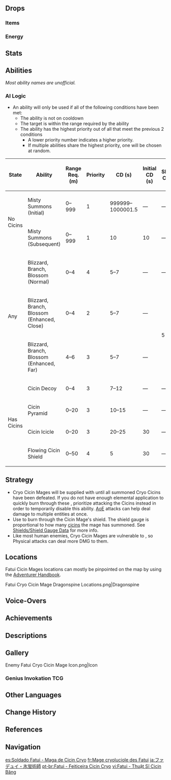 {{Enemy Infobox
|image    = Enemy Fatui Cryo Cicin Mage.png
|dmgtype  = Cryo
|weakpoint = yes
|type     = Elite Enemies
|family   = Fatui
|group    = Fatui Cicin Mages
|faction  = Fatui
|location = [[Dragonspine]]<br>[[Inazuma]]
|ability1 = Shield
|ability2 = Interruption Resistance
|ability3 = Summoning
|ability4 = Teleport
|voiceCN  = [https://zh.moegirl.org.cn/诺亚(配音演员) Nuoya ({{zh|诺亚}})]<ref name="Nuoya">Bilibili: [https://www.bilibili.com/video/BV18Z4y1V7rB Version 1.1 Chinese Special Program] (Timestamp: 10m)</ref>
|voiceJP  = [http://amuleto.jp/talents/aotohiroka.html Aoto Hiroka ({{ja|青戸浩香}})]<ref name="Aoto Hiroka">Twitter: [https://twitter.com/aotohirohiro/status/1344270633555746825 JP VA Self Announcement]</ref>
}}
{{Enemy Intro}}

==Drops==
===Items===
{{Drops Table|type=Fatui Cicin Mages}}

===Energy===
{{Energy Drops
|hp1   = 66
|o1    = 1
|hp2   = 33
|o2    = 1
|hp3   = 0
|o3    = 1
}}

==Stats==
{{Enemy Stats
|phys_res     = -20%
|cryo_res     = 50%
|hp_ratio     = 5
|hp_type      = 1
|atk_ratio    = 4
}}

==Abilities==
''Most ability names are unofficial.''
{{Enemy Attacks
|enemy       = Cryo Cicin Mage

|name_1      = Misty Summons
|desc_1      = Summons three [[Cryo Cicin]]s. Summoned Cicins will despawn when the Cryo Cicin Mage is defeated. The mage will only use this ability when no Cicins are summoned. While summoning Cicins, the mage's [[Interruption Resistance]] is greatly increased.
|file_1      = Cryo Cicin Mage Summon Cicins

|name_2      = Cicin Pyramid
|desc_2      = Commands summoned Cicins to quickly surround the target and simultaneously release a burst, dealing '''100% Cicin's ATK''' as {{Color|[[AoE]] Cryo DMG}} after a brief delay. After the attack, the Cicins become immobilized briefly.
|file_2      = Cryo Cicin Mage Cicin Encirclement

|name_3      = Cicin Icicle
|desc_3      = Teleports summoned Cicins somewhere around the target, then commands them to sequentially charge to the target and release a burst, dealing '''100% Cicin's ATK''' as {{Color|Cryo DMG}} after a brief delay. While charging, Cicins deal {{Color|Cryo DMG}} on contact.
|file_3      = Cryo Cicin Mage Cicin Disruption

|name_4      = Cicin Decoy
|desc_4      = Swaps positions with summoned Cicin(s), causing them to release a burst afterwards, dealing '''100% Cicin's ATK''' as {{Color|Cryo DMG}}.
|file_4      = Cryo Cicin Mage Decoy

|name_5      = Flowing Cicin Shield
|desc_5      = Conjures or completely replenishes a {{Color|Cryo|[[Frozen#Frozen Element|Frozen]]}} [[shield]] with energy from summoned Cryo Cicin(s). The shield is weakest to {{Pyro}} and can be damaged further with [[Poise Damage]]. The shield's durability is multiplied by the amount of summoned Cryo Cicins currently on the field, and disappears when all Cryo Cicins are defeated. While generating a shield, the mage's Interruption Resistance is greatly increased.
* The energy projectile sent from Cicins does not deal DMG and will travel through obstacles.
* The mage often uses this ability immediately after a Cicin Encirclement or Disruption attack.
* If the final summoned Cicin is defeated immediately after sending energy to the mage, the mage will lose her {{Color|Cryo|Shield}} but immediately re-conjure it.
{{Elemental Shield Data|Cryo|4|Cryo Cicin Shield (Base)}}
|file_5      = Cryo Cicin Mage Cryo Shield

|name_6      = Blizzard, Branch, Blossom
|desc_6      = Channels Cryo energy to disgorge ice shards from the ground, dealing '''75% ATK''' as {{Color|Cryo DMG}} to surrounding targets.
* Certain enhanced Fatui Cryo Cicin Mages, found in certain [[Domains]], [[Spiral Abyss]], overworld events and challenges, will create a blast that expands outwards in 4 directions.
|file_6      = Cryo Cicin Mage Cryo Blast
}}

===AI Logic===
{{See also|Cooldown#Enemy Cooldowns}}
* An ability will only be used if all of the following conditions have been met:
** The ability is not on cooldown
** The target is within the range required by the ability
** The ability has the highest priority out of all that meet the previous 2 conditions
*** A lower priority number indicates a higher priority.
*** If multiple abilities share the highest priority, one will be chosen at random.

{| class="wikitable"
! State !! Ability !! Range Req. (m) !! Priority !! CD (s) !! Initial CD (s) !! Shared CD (s) !! Action Interval (s) !! Triggers Act. Int. !! Ignores Act. Int.
|-
| rowspan="2" | No Cicins || Misty Summons (Initial) || 0–999 || 1 || 999999–1000001.5 || &mdash; || &mdash; || rowspan="9" | 2 || {{check|yes}} || {{check|yes}}
|-
| Misty Summons (Subsequent) || 0–999 || 1 || 10 || 10 || &mdash; || {{check|yes}} || {{check|yes}}
|-
| rowspan="3" | Any || Blizzard, Branch, Blossom (Normal) || 0–4 || 4 || 5–7 || &mdash; || &mdash; || {{check|yes}} || {{check|no}}
|-
| Blizzard, Branch, Blossom (Enhanced, Close) || 0–4 || 2 || 5–7 || &mdash; || rowspan="2" | 5 || {{check|yes}} || {{check|no}}
|-
| Blizzard, Branch, Blossom (Enhanced, Far) || 4–6 || 3 || 5–7 || &mdash; || {{check|yes}} || {{check|no}}
|-
| rowspan="4" | Has Cicins || Cicin Decoy || 0–4 || 3 || 7–12 || &mdash; || &mdash; || {{check|yes}} || {{check|no}}
|-
| Cicin Pyramid || 0–20 || 3 || 10–15 || &mdash; || &mdash; || {{check|yes}} || {{check|no}}
|-
| Cicin Icicle || 0–20 || 3 || 20–25 || 30 || &mdash; || {{check|yes}} || {{check|no}}
|-
| Flowing Cicin Shield || 0–50 || 4 || 5 || 30 || &mdash; || {{check|no}} || {{check|yes}}
|}

==Strategy==
*Cryo Cicin Mages will be supplied with {{Color|Cryo|Shields}} until all summoned Cryo Cicins have been defeated. If you do not have enough elemental application to quickly burn through these {{Color|Cryo|Shields}}, prioritize attacking the Cicins instead in order to temporarily disable this ability. [[AoE]] attacks can help deal damage to multiple entities at once.
*Use {{Pyro}} to burn through the Cicin Mage's shield. The shield gauge is proportional to how many [[cicins]] the mage has summoned. See [[Shields/Shield Gauge Data]] for more info.
*Like most human enemies, Cryo Cicin Mages are vulnerable to {{Color|Physical DMG}}, so Physical attacks can deal more DMG to them.

==Locations==
Fatui Cicin Mages locations can mostly be pinpointed on the map by using the [[Adventurer Handbook]].
<gallery>
Fatui Cryo Cicin Mage Dragonspine Locations.png|Dragonspine
</gallery>

==Voice-Overs==
{{VO/Enemy
|enemy                   = Fatui Cryo Cicin Mage
|vo_01_00_title          = Entering Battle
|vo_01_01_file           = VO {lang}{name} - Frosty Huh.ogg
|vo_01_01_tx_en          = Frosty, huh?
|vo_01_01_tx_zh          = 冰冰凉凉的…
|vo_01_01_rm_zh          = Bīngbīngliángliáng de...
|vo_01_01_tx_ja          = 冷たーーい。
|vo_01_01_rm_ja          = Tsumetaaai.
|vo_01_01_tx_ko          = 얼음처럼 차가워
|vo_01_01_rm_ko          = Eoreumcheoreom chagawo
|vo_01_02_file           = VO {lang}{name} - Come To Play.ogg
|vo_01_02_tx_en          = Come to play?
|vo_01_02_tx_zh          = 你是来和我作伴的？
|vo_01_02_rm_zh          = Nǐ shì lái hé wǒ zuòbàn de?
|vo_01_02_tx_ja          = あたしと仲良くしたい？
|vo_01_02_rm_ja          = Atashi to nakayoku shitai?
|vo_01_02_tx_ko          = 나랑 같이 있어주는 거야?
|vo_01_02_rm_ko          = Narang gati isseojuneun geoya?

|vo_02_00_title          = Misty Summons
|vo_02_01_file           = VO {lang}{name} - One After Another.ogg
|vo_02_01_tx_en          = One after another.
|vo_02_01_tx_zh          = 一个接一个！
|vo_02_01_rm_zh          = Yīgè jiē yīgè!
|vo_02_01_tx_ja          = 次から次に。
|vo_02_01_rm_ja          = Tsugi kara tsugi ni.
|vo_02_01_tx_ko          = 하나, 그리고 둘…!
|vo_02_01_rm_ko          = Hana, geurigo dul...!
|vo_02_02_file           = VO {lang}{name} - Now My Pretties.ogg
|vo_02_02_tx_en          = Now, my pretties!
|vo_02_02_tx_zh          = 去吧，漂亮的小宝贝们！
|vo_02_02_rm_zh          = Qù ba, piàoliang de xiǎobǎobèi men!
|vo_02_02_tx_ja          = 行って、あたしのかわいこちゃんたち。
|vo_02_02_rm_ja          = Itte, atashi no kawaikochan-tachi.
|vo_02_02_tx_ko          = 예쁜이들, 가자!
|vo_02_02_rm_ko          = Yeppeunideul, gaja!

|vo_03_00_title          = Attacking
|vo_03_01_file           = VO {lang}{name} - This Could Hurt.ogg
|vo_03_01_tx_en          = This could hurt!
|vo_03_01_tx_zh          = 也许…有点痛！
|vo_03_01_rm_zh          = Yěxǔ... Yǒudiǎn tòng!
|vo_03_01_tx_ja          = ちょっと…痛いかも。
|vo_03_01_rm_ja          = Chotto... Itai ka mo.
|vo_03_01_tx_ko          = 조금 아플 거야~
|vo_03_01_rm_ko          = Jogeum apeul geoya~
|vo_03_02_file           = VO {lang}{name} - Hup Ugh.ogg
|vo_03_02_tx_en          = Hup-ugh!
|vo_03_02_tx_zh          = 咻~ 啪！
|vo_03_02_rm_zh          = Xiū~ Pā!
|vo_03_02_tx_ja          = よーーい…と！
|vo_03_02_rm_ja          = Yoooi... To!
|vo_03_02_tx_ko          = 차앗!
|vo_03_02_rm_ko          = Chaat!

|vo_04_00_title          = Blizzard, Branch, Blossom
|vo_04_01_file           = VO {lang}{name} - Hmm Not This Time.ogg
|vo_04_01_tx_en          = Hmmm...? Not this time!
|vo_04_01_tx_zh          = 啊~这次还不行！
|vo_04_01_rm_zh          = Ā~ Zhècì hái bùxíng!
|vo_04_01_tx_ja          = ん～まだダメ。
|vo_04_01_rm_ja          = N~ Mada dame.
|vo_04_01_tx_ko          = 음~ 이번엔 안 돼!
|vo_04_01_rm_ko          = Eum~ Ibeonen an dwae!
|vo_04_02_file           = VO {lang}{name} - Come to See Me.ogg
|vo_04_02_tx_en          = Come to see me?
|vo_04_02_tx_zh          = 光顾着看我了吗？
|vo_04_02_rm_zh          = Guānggùzhe kàn wǒle ma?
|vo_04_02_tx_ja          = あたしに見とれてた？
|vo_04_02_rm_ja          = Atashi ni mitoreteta?
|vo_04_02_tx_ko          = 보고만 있을 거야?
|vo_04_02_rm_ko          = Bogoman isseul geoya?

|vo_05_00_title          = Activating Shield
|vo_05_01_file           = VO {lang}{name} - Getting A Little Cold.ogg
|vo_05_01_tx_en          = Getting a little cold?
|vo_05_01_tx_zh          = 你能接受…这种温度吗？
|vo_05_01_rm_zh          = Nǐ néng jiēshòu... Zhèzhǒng wēndù ma?
|vo_05_01_tx_ja          = この温度…耐えられる?
|vo_05_01_rm_ja          = Kono ondo... Taerareru?
|vo_05_01_tx_ko          = 이 온도를 감당할 수 있겠어?
|vo_05_01_rm_ko          = I ondoreul gamdanghal su itgess-eo?
|vo_05_02_file           = VO {lang}{name} - Wanna Get A Little Closer.ogg
|vo_05_02_tx_en          = Wanna get a little closer?
|vo_05_02_tx_zh          = 想再靠近我一点吗？
|vo_05_02_rm_zh          = Xiǎng zài kàojìn wǒ yīdiǎn ma?
|vo_05_02_tx_ja          = あたしに近づきたい？
|vo_05_02_rm_ja          = Atashi ni chikadzukitai?
|vo_05_02_tx_ko          = 나랑 더 가까워지고 싶다고?
|vo_05_02_rm_ko          = Narang deo gakkawojigo sipdago?
|vo_05_03_file           = VO {lang}{name} - Ehehehehehe.ogg
|vo_05_03_tx_en          = Ehehehehehe!
|vo_05_03_tx_zh          = 呵呵呵呵…啊哈哈哈哈哈哈！
|vo_05_03_rm_zh          = Hēhēhēhē... Āhāhāhāhāhāhā!
|vo_05_03_tx_ja          = ッハハハ！
|vo_05_03_rm_ja          = 'hahaha!
|vo_05_03_tx_ko          = 에흐흐흣!
|vo_05_03_rm_ko          = Eheuheuheut!

|vo_06_00_title          = Staggered
|vo_06_01_tx_en          = {{A|VO Fatui Cryo Cicin Mage - Staggered 01.ogg}} {{A|VO Fatui Cryo Cicin Mage - Staggered 02.ogg}} {{A|VO Fatui Cryo Cicin Mage - Staggered 03.ogg}} {{A|VO Fatui Cryo Cicin Mage - Staggered 04.ogg}} {{A|VO Fatui Cryo Cicin Mage - Staggered 05.ogg}}

|vo_07_00_title          = Knocked Down
|vo_07_01_tx_en          = {{A|VO Fatui Cryo Cicin Mage - Knocked Back 01.ogg}} {{A|VO Fatui Cryo Cicin Mage - Knocked Back 02.ogg}} {{A|VO Fatui Cryo Cicin Mage - Knocked Back 03.ogg}} {{A|VO Fatui Cryo Cicin Mage - Knocked Back 04.ogg}} {{A|VO Fatui Cryo Cicin Mage - Knocked Back 05.ogg}}

|vo_08_00_title          = Defeated
|vo_08_01_file           = VO {lang}{name} - Melting Away.ogg
|vo_08_01_tx_en          = Melting away...
|vo_08_01_tx_zh          = 孤独地…融化…
|vo_08_01_rm_zh          = Gūdú de... Rónghuà...
|vo_08_01_tx_ja          = 孤独に…溶けてく…
|vo_08_01_rm_ja          = Kodoku ni... Toketeku...
|vo_08_01_tx_ko          = 외로이… 녹는구나…
|vo_08_01_rm_ko          = Oeroi... Nongneun'guna...
|vo_08_02_file           = VO {lang}{name} - Alone Again.ogg
|vo_08_02_tx_en          = Alone... Again...
|vo_08_02_tx_zh          = 又是…一个人…
|vo_08_02_rm_zh          = Yòu shì... Yīgèrén...
|vo_08_02_tx_ja          = また、一人…
|vo_08_02_rm_ja          = Mata, hitori...
|vo_08_02_tx_ko          = 또 혼자…
|vo_08_02_rm_ko          = Tto honja...
}}

==Achievements==
{{Achievement Topic Table|topic=Cryo Cicin Mage}}

==Descriptions==
{{Description|A Fatui mage who can command Cryo Cicins in battle. Their origins and what they look like under that mask are both mysteries.<br>Reason dictates that those who lack Visions should not be able to control the elements as these mages do. However, in addition to using Mist Grass to control the Cryo Cicins, they also boldly wield the might of frost. Seeing them as they wander the land in their seemingly aimless way, one can't help but wonder about the duty that must compel them.|[[Archive]]}}

==Gallery==
<gallery>
Enemy Fatui Cryo Cicin Mage Icon.png|Icon
</gallery>

===Genius Invokation TCG===
{{Genius Invokation TCG Cards by Featured Gallery}}

==Other Languages==
{{Other Languages
|en      = Fatui Cryo Cicin Mage
|zhs     = 愚人众・冰萤术士
|zhs_rm  = Yúrénzhòng - Bīngyíng Shùshì
|zht     = 愚人眾・冰螢術士
|zht_rm  = Yúrénzhòng - Bīngyíng Shùshì
|zh_tl   = Fatui - Cryo Cicin Mage
|ja      = ファデュイ・氷蛍術師
|ja_rm   = Fadyui - Hyoukei Jutsushi
|ja_tl   = Fatui - Cryo Cicin Mage
|ko      = {{tt|우인단|愚人團}}・얼음 치친 {{tt|술사|術師}}
|ko_rm   = U'in-dan - Eoreum Chichin Sulsa
|ko_tl   = Fatui - Ice Cicin Mage
|es      = Soldado Fatui - Maga de Cicin Cryo
|es_tl   = Fatui Soldier - Cryo Cicin Mage
|fr      = Mage cryoluciole des Fatui
|fr_tl   = Fatui Cryo {{Lex|Cicin|fr}} Mage
|ru      = Фатуи: Маг Крио цицинов
|ru_tl   = Fatui: Cryo Cicin Mage
|th      = Fatui - Cryo Cicin Mage
|vi      = Fatui - {{tt|Thuật Sĩ|术士}} Cicin Băng
|vi_tl   = Fatui - Cryo Cicin Mage
|de      = Fatui – Kryo-Cicin-Zauberin
|de_tl   = Fatui - Cryo Cicin Mage
|id      = Fatui Cryo Cicin Mage
|pt      = Fatui - Feiticeira Cicin Cryo
|pt_tl   = Fatui - Cryo Cicin Sorceress
|tr      = Fatui Buz Cicin Büyücüsü
|tr_tl   = Fatui Ice Cicin Mage
|it      = Maga Cicin di Cryo dei Fatui
|it_tl   = Fatui Cryo Cicin Mage
}}

==Change History==
{{Change History|1.2}}

==References==
{{Reflist}}

==Navigation==
{{Enemy Navbox|type=Elite}}

[[es:Soldado Fatui - Maga de Cicin Cryo]]
[[fr:Mage cryoluciole des Fatui]]
[[ja:ファデュイ・氷蛍術師]]
[[pt-br:Fatui - Feiticeira Cicin Cryo]]
[[vi:Fatui - Thuật Sĩ Cicin Băng]]